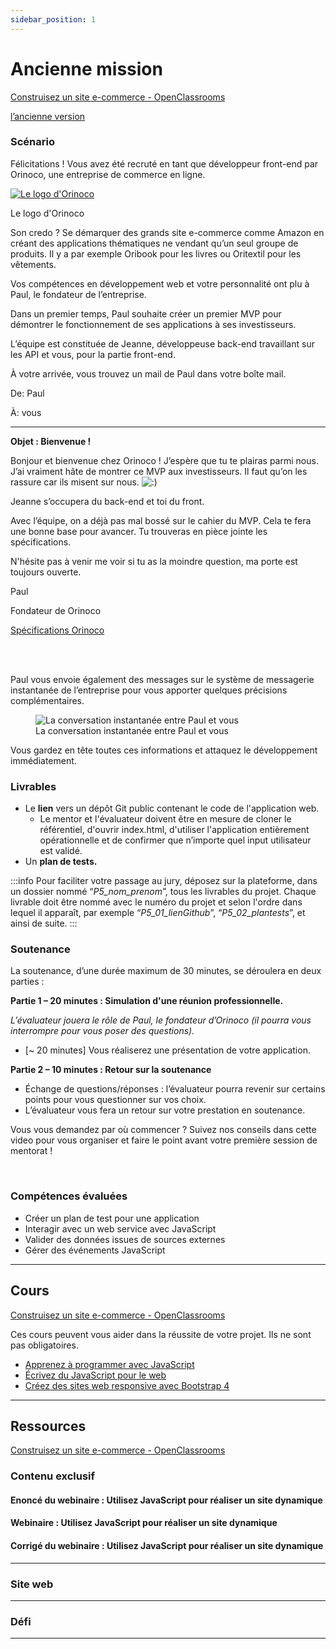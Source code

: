 ```yaml
---
sidebar_position: 1
---
```


# Ancienne mission

[Construisez un site e-commerce - OpenClassrooms](https://openclassrooms.com/fr/paths/185/projects/675/assignment)

[l’ancienne version](https://s3.eu-west-1.amazonaws.com/course.oc-static.com/projects/DWJ_FR_P5/Dev+Web+P5+scenario+29+Sept+2021.pdf)

### Scénario

Félicitations ! Vous avez été recruté en tant que développeur front-end par Orinoco, une entreprise de commerce en ligne. 

[![Le logo d'Orinoco](https://user.oc-static.com/upload/2019/09/04/15675819263013_image1.png)](https://user.oc-static.com/upload/2019/09/04/15675819263013_image1.png)

Le logo d'Orinoco

Son credo ? Se démarquer des grands site e-commerce comme Amazon en créant des applications thématiques ne vendant qu’un seul groupe de
produits. Il y a par exemple Oribook pour les livres ou Oritextil pour les vêtements.

Vos compétences en développement web et votre personnalité ont plu à Paul, le fondateur de l’entreprise.

Dans un premier temps, Paul souhaite créer un premier MVP pour démontrer le fonctionnement de ses applications à ses investisseurs.

L’équipe est constituée de Jeanne, développeuse back-end travaillant sur les API et vous, pour la partie front-end.

À votre arrivée, vous trouvez un mail de Paul dans votre boîte mail.

<div class="courriel-container">
    <div class="courriel-header">

De: Paul 

À: vous

</div>
<div class="courriel-main">

-----------------------------------------------------------------------------------

**Objet : Bienvenue !**

Bonjour et bienvenue chez Orinoco ! J’espère que tu te plairas parmi nous. J’ai vraiment hâte de montrer ce MVP aux investisseurs. Il
faut qu’on les rassure car ils misent sur nous. ![:)](https://oc-images.imgix.net/imgix/smile.png?auto=compress,format&q=80 ":)")

Jeanne s’occupera du back-end et toi du front.

Avec l’équipe, on a déjà pas mal bossé sur le cahier du MVP. Cela te fera une bonne base pour avancer. Tu trouveras en pièce jointe les
spécifications.

N'hésite pas à venir me voir si tu as la moindre question, ma porte est toujours ouverte.

Paul

Fondateur de Orinoco

[Spécifications Orinoco](https://s3-eu-west-1.amazonaws.com/course.oc-static.com/projects/DWJ_FR_P5/P5_Spe%CC%81cifications+fonctionnelles+Orinoco.pdf)

</div>
</div>

<br />
<br />

Paul vous envoie également des messages sur le système de messagerie instantanée de l’entreprise pour vous apporter quelques précisions
complémentaires.

<figure>
    <img src="https://user.oc-static.com/upload/2019/09/04/15675840760147_image3.png" alt="La conversation instantanée entre Paul et vous" />
    <figcaption>La conversation instantanée entre Paul et vous </figcaption>
</figure>

Vous gardez en tête toutes ces informations et attaquez le développement immédiatement.

### Livrables

- Le **lien** vers un dépôt Git public contenant le code de l'application web.
    - Le mentor et l'évaluateur doivent être en mesure de cloner le référentiel, d'ouvrir index.html, d'utiliser l'application
    entièrement opérationnelle et de confirmer que n’importe quel input utilisateur est validé.
- Un **plan de tests.**

:::info
Pour faciliter votre passage au jury, déposez sur la plateforme, dans un dossier nommé “_P5_nom_prenom_”, tous les livrables du projet.
Chaque livrable doit être nommé avec le numéro du projet et selon l'ordre dans lequel il apparaît, par exemple “_P5_01_lienGithub_”,
“_P5_02_plantests_”, et ainsi de suite.
:::

### Soutenance

La soutenance, d’une durée maximum de 30 minutes, se déroulera en deux parties :

**Partie 1 – 20 minutes : Simulation d'une réunion professionnelle.**

_L’évaluateur jouera le rôle de Paul, le fondateur d’Orinoco (il pourra vous interrompre pour vous poser des questions)._

- [~ 20 minutes] Vous réaliserez une présentation de votre application.

**Partie 2 – 10 minutes : Retour sur la soutenance**

- Échange de questions/réponses : l’évaluateur pourra revenir sur certains points pour vous questionner sur vos choix.
- L’évaluateur vous fera un retour sur votre prestation en soutenance.

Vous vous demandez par où commencer ? Suivez nos conseils dans cette video pour vous organiser et faire le point avant votre première
session de mentorat !

<Vimeo vimeoId="486452404" />

<br />

### Compétences évaluées

- Créer un plan de test pour une application
- Interagir avec un web service avec JavaScript
- Valider des données issues de sources externes
- Gérer des événements JavaScript

-----

## Cours

[Construisez un site e-commerce - OpenClassrooms](https://openclassrooms.com/fr/paths/185/projects/675/courses)

Ces cours peuvent vous aider dans la réussite de votre projet. Ils ne sont pas obligatoires.

- [Apprenez à programmer avec JavaScript](https://openclassrooms.com/fr/courses/6175841-apprenez-a-programmer-avec-javascript)
- [Écrivez du JavaScript pour le web](https://openclassrooms.com/fr/courses/5543061-ecrivez-du-javascript-pour-le-web)
- [Créez des sites web responsive avec Bootstrap 4](https://openclassrooms.com/fr/courses/6391096-creez-des-sites-web-responsive-avec-bootstrap-4)

-----

## Ressources

[Construisez un site e-commerce - OpenClassrooms](https://openclassrooms.com/fr/paths/185/projects/675/resources)

### Contenu exclusif

#### Enoncé du webinaire : Utilisez JavaScript pour réaliser un site dynamique

#### Webinaire : Utilisez JavaScript pour réaliser un site dynamique

#### Corrigé du webinaire : Utilisez JavaScript pour réaliser un site dynamique

* * *

### Site web

* * *

### Défi

* * *